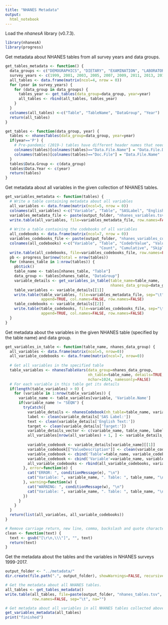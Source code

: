 ```yaml
---
title: "NHANES Metadata"
output:
  html_notebook
---
```


Load the *nhanesA* library (v0.7.3).
```r
library(nhanesA)
library(progress)
```

Get metadata about NHANES tables from all survey years and data groups.
```r
get_tables_metadata <- function() {
  data_groups <- c("DEMOGRAPHICS", "DIETARY", "EXAMINATION", "LABORATORY", "QUESTIONNAIRE")
  survey_years <- c(1999, 2001, 2003, 2005, 2007, 2009, 2011, 2013, 2015, 2017)
  all_tables <- data.frame(matrix(ncol=4, nrow = 0))
  for (year in survey_years) {
    for (data_group in data_groups) {
      tables_year <- get_tables(data_group=data_group, year=year)
      all_tables <- rbind(all_tables, tables_year)
    }
  }
  colnames(all_tables) <-c("Table", "TableName", "DataGroup", "Year")
  return(all_tables)
}

get_tables <- function(data_group, year) {
  tables <- nhanesTables(data_group=data_group, year=year)
  if(year=='P') {
    # Pre-pandemic (2019-) tables have different header names that need renaming
    colnames(tables)[colnames(tables)=="Data.File.Name"] = "Data.File.Description"
    colnames(tables)[colnames(tables)=="Doc.File"] = "Data.File.Name"
  }
  tables$Data.Group <- c(data_group)
  tables$Data.Year <- c(year)
  return(tables)
}
```

Get metadata about all variables in the given collection of NHANES tables.
```r
get_variables_metadata <- function(tables) {
  # Write a table containing metadata about all variables
  all_variables <- data.frame(matrix(ncol=5, nrow = 0))
  colnames(all_variables) <-c("Variable", "Table", "SASLabel", "EnglishText", "Target")
  variables_metadata_file <- paste(output_folder, "nhanes_variables.tsv", sep="")
  write.table(all_variables, file=variables_metadata_file, row.names=FALSE, sep="\t", na="")
  
  # Write a table containing the codebooks of all variables
  all_codebooks <- data.frame(matrix(ncol=7, nrow = 0))
  variables_codebooks_file <- paste(output_folder, "nhanes_variables_codebooks.tsv", sep="")
  colnames(all_codebooks) <-c("Variable", "Table", "CodeOrValue", "ValueDescription", 
                                          "Count", "Cumulative", "SkipToItem")
  write.table(all_codebooks, file=variables_codebooks_file, row.names=FALSE, na="", sep="\t")
  pb <- progress_bar$new(total = nrow(tables))
  for (nhanes_table in 1:nrow(tables)) {
    pb$tick()
    table_name <- tables[nhanes_table, "Table"]
    data_group <- tables[nhanes_table, "DataGroup"]
    variable_details <- get_variables_in_table(table_name=table_name, 
                                               nhanes_data_group=data_group)
    table_variables <- variable_details[[1]]
    write.table(table_variables, file=variables_metadata_file, sep="\t", na="",
                append=TRUE, col.names=FALSE, row.names=FALSE)
    table_codebooks <- variable_details[[2]]
    write.table(table_codebooks, file=variables_codebooks_file, sep="\t", na="",
                append=TRUE, col.names=FALSE, row.names=FALSE)
  }
}
```

Get metadata about the variables in the given NHANES table (specified by the table name) and data group.
```r
get_variables_in_table <- function(table_name, nhanes_data_group) {
  all_variables <- data.frame(matrix(ncol=5, nrow=0))
  all_variable_codebooks <- data.frame(matrix(ncol=7, nrow=0))
  
  # Get all variables in the specified table
  table_variables <- nhanesTableVars(data_group=nhanes_data_group, 
                                     nh_table=table_name, details=TRUE, 
                                     nchar=1024, namesonly=FALSE)
  # For each variable in this table get its details
  if(length(table_variables) > 0) {
    for (variable in 1:nrow(table_variables)) {
      variable_name <- table_variables[variable, 'Variable.Name']
      if(variable_name != "SEQN") {
        tryCatch({
          variable_details <- nhanesCodebook(nh_table=table_name, variable_name)
          label <- clean(variable_details['SAS Label:'])
          text <- clean(variable_details['English Text:'])
          target <- clean(variable_details['Target:'])
          variable_details_vector <- c(variable_name, table_name, label, text, target)
          all_variables[nrow(all_variables) + 1, ] <- variable_details_vector
          
          variable_codebook <- variable_details[variable_name][[1]]
          variable_codebook[["ValueDescription"]] <- clean(variable_codebook[["Value Description"]])
          variable_codebook <- cbind('Table'=table_name, variable_codebook)
          variable_codebook <- cbind('Variable'=variable_name, variable_codebook)
          all_variable_codebooks <- rbind(all_variable_codebooks, variable_codebook)
        }, error=function(e) {
          cat("ERROR: ", conditionMessage(e), "\n")
          cat("Variable: ", variable_name, ". Table: ", table_name, "\n")
        }, warning=function(w) {
          cat("WARNING: ", conditionMessage(w), "\n")
          cat("Variable: ", variable_name, ". Table: ", table_name, "\n")
        })
      }
    }
  }
  return(list(all_variables, all_variable_codebooks))
}

# Remove carriage return, new line, comma, backslash and quote characters
clean <- function(text) {
  text <- gsub("[\r\n,\\\"]", "", text)
  return(text)
}
```

Get the metadata about the tables and the variables in NHANES surveys 1999-2017.
```r
output_folder <- "../metadata/"
dir.create(file.path(".", output_folder), showWarnings=FALSE, recursive=TRUE)

# Get the metadata about all NHANES tables.
all_tables <- get_tables_metadata()
write.table(all_tables, file=paste(output_folder, "nhanes_tables.tsv", sep=""), 
            row.names=FALSE, sep="\t", na="")

# Get metadata about all variables in all NHANES tables collected above.
get_variables_metadata(all_tables)
print("finished")
```
